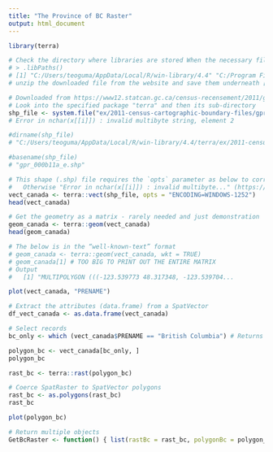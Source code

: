 ---
title: "The Province of BC Raster"
output: html_document
---
```{r}
library(terra)

# Check the directory where libraries are stored When the necessary files (e.g. .cpg, .cst, .dbf, .fix, .prj, .shp, and .shx) are found for mapping
# > .libPaths()
# [1] "C:/Users/teoguma/AppData/Local/R/win-library/4.4" "C:/Program Files/R/R-4.4.1/library"
# unzip the downloaded file from the website and save them underneath [1]

# Downloaded from https://www12.statcan.gc.ca/census-recensement/2011/geo/bound-limit/bound-limit-2011-eng.cfm (published 2021-11-15)
# Look into the specified package "terra" and then its sub-directory
shp_file <- system.file("ex/2011-census-cartographic-boundary-files/gpr_000b11a_e.shp", package="terra")
# Error in nchar(x[[i]]) : invalid multibyte string, element 2
```


```{r}
#dirname(shp_file)
# "C:/Users/teoguma/AppData/Local/R/win-library/4.4/terra/ex/2011-census-cartographic-boundary-files"

#basename(shp_file)
# "gpr_000b11a_e.shp"
```

```{r}
# This shape (.shp) file requires the `opts` parameter as below to correctly read the file (due to a encoding problem)
#   Otherwise "Error in nchar(x[[i]]) : invalid multibyte..." (https://github.com/rspatial/terra/issues/1389)
vect_canada <- terra::vect(shp_file, opts = "ENCODING=WINDOWS-1252")
head(vect_canada)
```


```{r}
# Get the geometry as a matrix - rarely needed and just demonstration
geom_canada <- terra::geom(vect_canada)
head(geom_canada)

# The below is in the “well-known-text” format
# geom_canada <- terra::geom(vect_canada, wkt = TRUE)
# geom_canada[1] # TOO BIG TO PRINT OUT THE ENTIRE MATRIX
# Output
#   [1] "MULTIPOLYGON (((-123.539773 48.317348, -123.539704...
```

```{r}
plot(vect_canada, "PRENAME")
```

```{r}
# Extract the attributes (data.frame) from a SpatVector
df_vect_canada <- as.data.frame(vect_canada)

# Select records
bc_only <- which (vect_canada$PRENAME == "British Columbia") # Returns 1

polygon_bc <- vect_canada[bc_only, ]
polygon_bc
```

```{r}
rast_bc <- terra::rast(polygon_bc)

# Coerce SpatRaster to SpatVector polygons
rast_bc <- as.polygons(rast_bc)
rast_bc

plot(polygon_bc)
```

```{r}
# Return multiple objects
GetBcRaster <- function() { list(rastBc = rast_bc, polygonBc = polygon_bc) }
```
